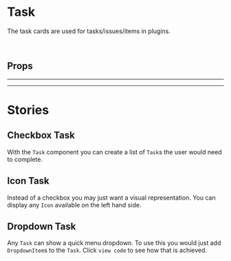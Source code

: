 
<Meta title="Components/Task" of={Task} />

# Task

<Canvas>
  <Story id="components-task--basic" />
</Canvas>

The task cards are used for tasks/issues/items in plugins.

<br />

## Props

<ArgsTable of={Task} />

<hr /><hr />

# Stories

## Checkbox Task

<Canvas>
  <Story id="components-task--checkbox" />
</Canvas>

With the `Task` component you can create a list of `Task`s the user would need to complete.

## Icon Task

<Canvas>
  <Story id="components-task--icon" />
</Canvas>

Instead of a checkbox you may just want a visual representation. You can display any `Icon` available
on the left hand side.

## Dropdown Task

<Canvas>
  <Story id="components-task--dropdown" />
</Canvas>

Any `Task` can show a quick menu dropdown. To use this you would just add `DropdownItem`s to the `Task`. Click
`view code` to see how that is achieved.